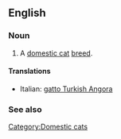 ==English==

===Noun===
{{en-noun|sg=[[Turkish Angora]]}}

# A [[domestic cat]] [[breed]].

====Translations====
{{top}}
*Italian: [[gatto Turkish Angora]]
{{mid}}

{{bottom}}

===See also===
{{Wikipedia|Turkish Angora}}
{{commonscat|Turkish Angora}}

[[Category:Domestic cats]]